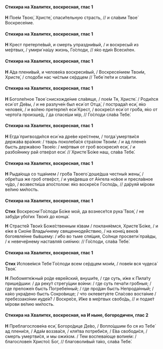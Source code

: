#### Стихира на Хвалитех, воскресная, глас 1

**Н** Пое́м Твою́, Христе́, спаси́тельную страсть, // и сла́вим Твое́ Воскресе́ние.

#### Стихира на Хвалитех, воскресная, глас 1

**Н** Крест претерпе́вый, и смерть упраздни́вый, / и воскресы́й из ме́ртвых, / умири́ на́шу жизнь, Го́споди, // я́ко еди́н Всеси́лен.

#### Стихира на Хвалитех, воскресная, глас 1

**Н** А́да плени́вый, и челове́ка воскреси́вый, / Воскресе́нием Твои́м, Христе́, / сподо́би нас чи́стым се́рдцем // Тебе́ пе́ти и сла́вити.

#### Стихира на Хвалитех, воскресная, глас 1

**Н** Боголе́пное Твое́ снисхожде́ние сла́вяще, / пое́м Тя, Христе́. / Роди́лся еси́ от Де́вы, / и не разлуче́н был еси́ от Отца́, / пострада́л еси́, я́ко челове́к, / и во́лею претерпе́л еси́ Крест, / воскре́сл еси́ от гро́ба, я́ко от черто́га произше́д, / да спасе́ши мiр, // Го́споди сла́ва Тебе́.

#### Стихира на Хвалитех, воскресная, глас 1

**Н** Егда́ пригвозди́лся еси́ на дре́ве кре́стнем, / тогда́ умертви́ся держа́ва вра́жия: / тварь поколеба́ся стра́хом Твои́м: / и ад плене́н бысть держа́вою Твое́ю: / ме́ртвыя от гроб воскреси́л еси́, / и разбо́йнику рай отве́рзл еси́: // Христе́ Бо́же наш, сла́ва Тебе́.

#### Стихира на Хвалитех, воскресная, глас 1

**Н** Рыда́юща со тща́нием / гро́ба Твоего́ доше́дша честны́я жены́, / обре́тша же гроб отве́рст, / и уве́девша от А́нгела но́вое и пресла́вное чу́до, / возвести́ша апо́столом: я́ко воскре́се Госпо́дь, // да́руяй мíрови ве́лию ми́лость.

#### Стихира на Хвалитех, воскресная, глас 1

**Стих** Воскресни́ Го́споди Бо́же мой, да вознесе́тся рука́ Твоя́, / не забу́ди убо́гих Твои́х до конца́.

**Н** Страсте́й Твои́х Боже́ственным я́звам / покланя́емся, Христе́ Бо́же, / и е́же в Сио́не Влады́чнему священноде́йствию, / на коне́ц веко́в богоявле́нне бы́вшему: / и́бо во тьме спя́щия, Со́лнце просвети́ пра́вды, / к невече́рнему наставля́я сия́нию: // Го́споди, сла́ва Тебе́.

#### Стихира на Хвалитех, воскресная, глас 1

**Стих** Испове́мся Тебе́ Го́споди всем се́рдцем мои́м, / пове́м вся чудеса́ Твоя́.

**Н** Любомяте́жный ро́де евре́йский, внуши́те, / где суть, и́же к Пила́ту прише́дшии: / да реку́т стрегу́щии во́ини: / где суть печа́ти гро́бныя; / где преложе́н бысть Погребе́нный; / где про́дан бысть Непрода́нный; / ка́ко укра́дено бысть Сокро́вище; / что оклевету́ете Спа́сово воста́ние / пребеззако́нии иуде́и? / Воскре́се, И́же в ме́ртвых свобо́дь, // и подае́т мíрови ве́лию ми́лость.

#### Стихира на Хвалитех, воскресная, на И ныне, богородичен, глас 2

**Н** Преблагослове́на еси́, Богоро́дице Де́во, / Вопло́щшим бо ся из Тебе́ ад плени́ся, / Ада́м воззва́ся, / кля́тва потреби́ся, / Е́ва свободи́ся, / смерть умертви́ся, и мы ожи́хом. / Тем воспева́юще вопие́м: / благослове́н Христо́с Бог, // благоволи́вый та́ко, сла́ва Тебе́.
